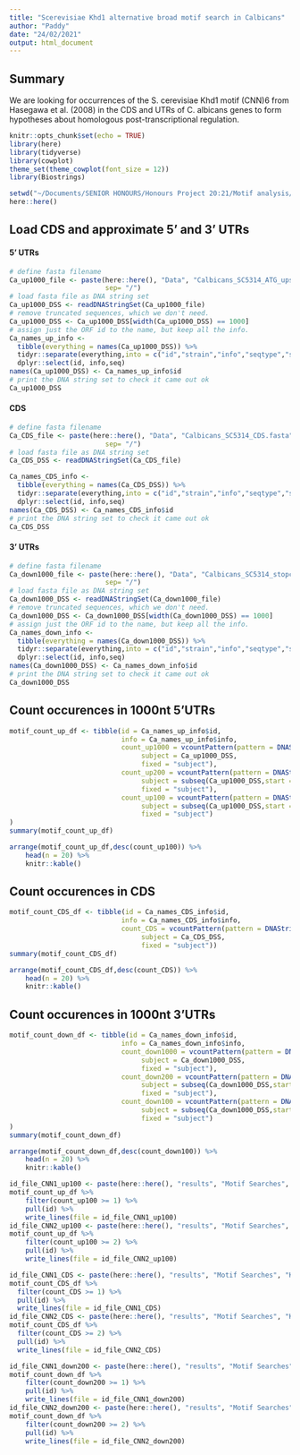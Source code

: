 ```yaml
---
title: "Scerevisiae Khd1 alternative broad motif search in Calbicans"
author: "Paddy"
date: "24/02/2021"
output: html_document
---
```

## Summary
We are looking for occurrences of the S. cerevisiae Khd1 motif (CNN)6 from Hasegawa et al. (2008) in the CDS and UTRs of C. albicans genes to form hypotheses about homologous post-transcriptional regulation.


```r
knitr::opts_chunk$set(echo = TRUE)
library(here)
library(tidyverse)
library(cowplot)
theme_set(theme_cowplot(font_size = 12))
library(Biostrings)
```

```r
setwd("~/Documents/SENIOR HONOURS/Honours Project 20:21/Motif analysis/Scerevisiae_RBP_motifs_Calbicans/src/")
here::here() 
```
## Load CDS and approximate 5' and 3' UTRs
#### 5' UTRs
```r
# define fasta filename
Ca_up1000_file <- paste(here::here(), "Data", "Calbicans_SC5314_ATG_upstream_1000nt.fasta",
                        sep= "/")
# load fasta file as DNA string set
Ca_up1000_DSS <- readDNAStringSet(Ca_up1000_file)
# remove truncated sequences, which we don't need.
Ca_up1000_DSS <- Ca_up1000_DSS[width(Ca_up1000_DSS) == 1000]
# assign just the ORF id to the name, but keep all the info. 
Ca_names_up_info <- 
  tibble(everything = names(Ca_up1000_DSS)) %>%
  tidyr::separate(everything,into = c("id","strain","info","seqtype","seq","length"), sep = " \\| ") %>%
  dplyr::select(id, info,seq)
names(Ca_up1000_DSS) <- Ca_names_up_info$id
# print the DNA string set to check it came out ok
Ca_up1000_DSS
```
#### CDS
```r
# define fasta filename
Ca_CDS_file <- paste(here::here(), "Data", "Calbicans_SC5314_CDS.fasta",
                        sep= "/")
# load fasta file as DNA string set
Ca_CDS_DSS <- readDNAStringSet(Ca_CDS_file)

Ca_names_CDS_info <- 
  tibble(everything = names(Ca_CDS_DSS)) %>% 
  tidyr::separate(everything,into = c("id","strain","info","seqtype","seq","length"), sep = " \\| ") %>%
  dplyr::select(id, info,seq)
names(Ca_CDS_DSS) <- Ca_names_CDS_info$id
# print the DNA string set to check it came out ok
Ca_CDS_DSS
```
#### 3' UTRs
```r
# define fasta filename
Ca_down1000_file <- paste(here::here(), "Data", "Calbicans_SC5314_stopcodon_downstream_1000nt.fasta",
                        sep= "/")
# load fasta file as DNA string set
Ca_down1000_DSS <- readDNAStringSet(Ca_down1000_file)
# remove truncated sequences, which we don't need.
Ca_down1000_DSS <- Ca_down1000_DSS[width(Ca_down1000_DSS) == 1000]
# assign just the ORF id to the name, but keep all the info. 
Ca_names_down_info <- 
  tibble(everything = names(Ca_down1000_DSS)) %>%
  tidyr::separate(everything,into = c("id","strain","info","seqtype","seq","length"), sep = " \\| ") %>%
  dplyr::select(id, info,seq)
names(Ca_down1000_DSS) <- Ca_names_down_info$id
# print the DNA string set to check it came out ok
Ca_down1000_DSS
```

## Count occurences in 1000nt 5'UTRs
```r
motif_count_up_df <- tibble(id = Ca_names_up_info$id,
                            info = Ca_names_up_info$info,
                            count_up1000 = vcountPattern(pattern = DNAString("CNNCNNCNNCNNCNNCNN"),
                                 subject = Ca_up1000_DSS,
                                 fixed = "subject"),
                            count_up200 = vcountPattern(pattern = DNAString("CNNCNNCNNCNNCNNCNN"),
                                 subject = subseq(Ca_up1000_DSS,start = 801L, end = 1000L),
                                 fixed = "subject"),
                            count_up100 = vcountPattern(pattern = DNAString("CNNCNNCNNCNNCNNCNN"),
                                 subject = subseq(Ca_up1000_DSS,start = 901L, end = 1000L),
                                 fixed = "subject")
)
summary(motif_count_up_df)
```
```r
arrange(motif_count_up_df,desc(count_up100)) %>%
    head(n = 20) %>%
    knitr::kable()
```

## Count occurences in CDS
```r
motif_count_CDS_df <- tibble(id = Ca_names_CDS_info$id,
                            info = Ca_names_CDS_info$info,
                            count_CDS = vcountPattern(pattern = DNAString("CNNCNNCNNCNNCNNCNN"),
                                 subject = Ca_CDS_DSS,
                                 fixed = "subject"))
summary(motif_count_CDS_df)
```
```r
arrange(motif_count_CDS_df,desc(count_CDS)) %>%
    head(n = 20) %>%
    knitr::kable()
```

## Count occurences in 1000nt 3'UTRs
```r
motif_count_down_df <- tibble(id = Ca_names_down_info$id,
                            info = Ca_names_down_info$info,
                            count_down1000 = vcountPattern(pattern = DNAString("CNNCNNCNNCNNCNNCNN"),
                                 subject = Ca_down1000_DSS,
                                 fixed = "subject"),
                            count_down200 = vcountPattern(pattern = DNAString("CNNCNNCNNCNNCNNCNN"),
                                 subject = subseq(Ca_down1000_DSS,start = 1L, end = 200L),
                                 fixed = "subject"),
                            count_down100 = vcountPattern(pattern = DNAString("CNNCNNCNNCNNCNNCNN"),
                                 subject = subseq(Ca_down1000_DSS,start = 1L, end = 100L),
                                 fixed = "subject")
)
summary(motif_count_down_df)
```
```r
arrange(motif_count_down_df,desc(count_down100)) %>%
    head(n = 20) %>%
    knitr::kable()
```
```r
id_file_CNN1_up100 <- paste(here::here(), "results", "Motif Searches", "Khd1 Alternative", "Ca_id_list_(CNN)1_up100.txt", sep = "/")
motif_count_up_df %>%
    filter(count_up100 >= 1) %>%
    pull(id) %>%
    write_lines(file = id_file_CNN1_up100)
id_file_CNN2_up100 <- paste(here::here(), "results", "Motif Searches", "Khd1 Alternative", "Ca_id_list_(CNN)2_up100.txt", sep = "/")
motif_count_up_df %>%
    filter(count_up100 >= 2) %>%
    pull(id) %>%
    write_lines(file = id_file_CNN2_up100)
```
```r
id_file_CNN1_CDS <- paste(here::here(), "results", "Motif Searches", "Khd1 Alternative", "Ca_id_list_(CNN)1_CDS.txt", sep = "/")
motif_count_CDS_df %>% 
  filter(count_CDS >= 1) %>% 
  pull(id) %>% 
  write_lines(file = id_file_CNN1_CDS)
id_file_CNN2_CDS <- paste(here::here(), "results", "Motif Searches", "Khd1 Alternative", "Ca_id_list_(CNN)2_CDS.txt", sep = "/")
motif_count_CDS_df %>% 
  filter(count_CDS >= 2) %>% 
  pull(id) %>%
  write_lines(file = id_file_CNN2_CDS)
```
```r
id_file_CNN1_down200 <- paste(here::here(), "results", "Motif Searches", "Khd1 Alternative", "Ca_id_list_(CNN)1_down200.txt", sep = "/")
motif_count_down_df %>%
    filter(count_down200 >= 1) %>%
    pull(id) %>%
    write_lines(file = id_file_CNN1_down200)
id_file_CNN2_down200 <- paste(here::here(), "results", "Motif Searches", "Khd1 Alternative", "Ca_id_list_(CNN)2_down200.txt", sep = "/")
motif_count_down_df %>%
    filter(count_down200 >= 2) %>%
    pull(id) %>%
    write_lines(file = id_file_CNN2_down200)
```